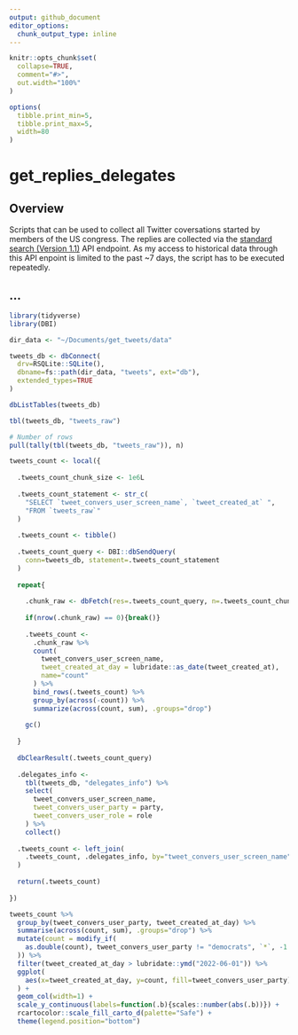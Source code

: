 ```yaml
---
output: github_document
editor_options: 
  chunk_output_type: inline
---
```


```r

knitr::opts_chunk$set(
  collapse=TRUE,
  comment="#>",
  out.width="100%"
)

options(
  tibble.print_min=5, 
  tibble.print_max=5,
  width=80
)

```

# get_replies_delegates

## Overview

Scripts that can be used to collect all Twitter coversations started by members of the US congress. The replies are collected via the [standard search (Version 1.1)](https://developer.twitter.com/en/docs/twitter-api/v1/tweets/search/api-reference/get-search-tweets) API endpoint. As my access to historical data through this API enpoint is limited to the past ~7 days, the script has to be executed repeatedly.

## ...

```r

library(tidyverse)
library(DBI)

dir_data <- "~/Documents/get_tweets/data"

tweets_db <- dbConnect(
  drv=RSQLite::SQLite(), 
  dbname=fs::path(dir_data, "tweets", ext="db"),
  extended_types=TRUE
)

dbListTables(tweets_db)

```


```r

tbl(tweets_db, "tweets_raw")

# Number of rows
pull(tally(tbl(tweets_db, "tweets_raw")), n)

```


```r

tweets_count <- local({
  
  .tweets_count_chunk_size <- 1e6L
  
  .tweets_count_statement <- str_c(
    "SELECT `tweet_convers_user_screen_name`, `tweet_created_at` ",
    "FROM `tweets_raw`"
  )
  
  .tweets_count <- tibble()
  
  .tweets_count_query <- DBI::dbSendQuery(
    conn=tweets_db, statement=.tweets_count_statement
  )
  
  repeat{
    
    .chunk_raw <- dbFetch(res=.tweets_count_query, n=.tweets_count_chunk_size)
    
    if(nrow(.chunk_raw) == 0){break()}
    
    .tweets_count <- 
      .chunk_raw %>% 
      count(
        tweet_convers_user_screen_name,
        tweet_created_at_day = lubridate::as_date(tweet_created_at), 
        name="count"
      ) %>% 
      bind_rows(.tweets_count) %>% 
      group_by(across(-count)) %>% 
      summarize(across(count, sum), .groups="drop")
    
    gc()
    
  }
  
  dbClearResult(.tweets_count_query)
  
  .delegates_info <- 
    tbl(tweets_db, "delegates_info") %>% 
    select(
      tweet_convers_user_screen_name, 
      tweet_convers_user_party = party,
      tweet_convers_user_role = role
    ) %>% 
    collect()
  
  .tweets_count <- left_join(
    .tweets_count, .delegates_info, by="tweet_convers_user_screen_name"
  )
  
  return(.tweets_count)
  
})

tweets_count %>% 
  group_by(tweet_convers_user_party, tweet_created_at_day) %>% 
  summarise(across(count, sum), .groups="drop") %>% 
  mutate(count = modify_if(
    as.double(count), tweet_convers_user_party != "democrats", `*`, -1
  )) %>% 
  filter(tweet_created_at_day > lubridate::ymd("2022-06-01")) %>% 
  ggplot(
    aes(x=tweet_created_at_day, y=count, fill=tweet_convers_user_party)
  ) + 
  geom_col(width=1) +
  scale_y_continuous(labels=function(.b){scales::number(abs(.b))}) +
  rcartocolor::scale_fill_carto_d(palette="Safe") +
  theme(legend.position="bottom")

```


